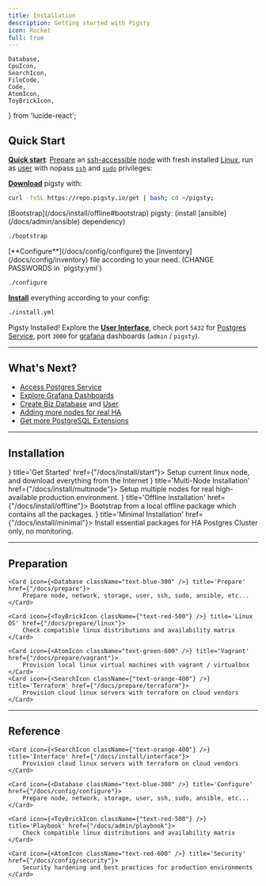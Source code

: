 ```yaml
---
title: Installation
description: Getting started with Pigsty
icon: Rocket
full: true
---
```


    Database,
    CpuIcon,
    SearchIcon,
    FileCode,
    Code,
    AtomIcon,
    ToyBrickIcon,
} from 'lucide-react';


## Quick Start

[**Quick start**](/docs/install/start): [Prepare](/docs/prepare) an [ssh-accessible](/docs/prepare/admin#check-accessibility) [node](/docs/prepare/hardware#node) with fresh installed [Linux](/docs/prepare/linux),
 run as [user](/docs/prepare/admin#user) with nopass [`ssh`](/docs/prepare/admin#ssh) and [`sudo`](/docs/prepare/admin#sudo-privileges) privileges:

<Steps>
<Step>

[**Download**](/docs/prepare/software#pigsty) pigsty with:

```bash
curl -fsSL https://repo.pigsty.io/get | bash; cd ~/pigsty;
```

</Step>
<Step>
[Bootstrap](/docs/install/offline#bootstrap) pigsty: (install [ansible](/docs/admin/ansible) dependency)

```bash
./bootstrap
```
</Step>

<Step>
    [**Configure**](/docs/config/configure) the [inventory](/docs/config/inventory) file according to your need. (<span className={"text-red-500 font-black"}>CHANGE PASSWORDS</span> in `pigsty.yml`)

```bash
./configure
```

</Step>
<Step>

[**Install**](/docs/install/start) everything according to your config:

```bash
./install.yml
```
</Step>


</Steps>


Pigsty Installed!  Explore the [**User Interface**](/docs/install/interface), check port `5432` for [Postgres](/pgsql) [Service](/pgsql/service), port `3000` for [grafana](/docs/install/interface#grafana) dashboards (`admin` / `pigsty`).



--------

## What's Next?

- [Access Postgres Service](/docs/install/interface#postgresql)
- [Explore Grafana Dashboards](/docs/install/interface#grafana)
- [Create Biz Database](/pgsql/db#create-database) and [User](/pgsql/user#create-user)
- [Adding more nodes for real HA](/docs/install/multinode)
- [Get more PostgreSQL Extensions](/pgsql/extension)


--------

## Installation


<Cards>
    <Card icon={<Database className="text-blue-300" />} title='Get Started' href={"/docs/install/start"}>
        Setup current linux node, and download everything from the Internet
    </Card>
    <Card icon={<AtomIcon className="text-green-600" />} title='Multi-Node Installation' href={"/docs/install/multinode"}>
        Setup multiple nodes for real high-available production environment.
    </Card>
    <Card icon={<SearchIcon className={"text-orange-400"} />} title='Offline Installation' href={"/docs/install/offline"}>
        Bootstrap from a local offline package which contains all the packages.
    </Card>
    <Card icon={<ToyBrickIcon className={"text-red-500"} />} title='Minimal Installation' href={"/docs/install/minimal"}>
        Install essential packages for HA Postgres Cluster only, no monitoring.
    </Card>
</Cards>


--------

## Preparation

<Cards>

    <Card icon={<Database className="text-blue-300" />} title='Prepare' href={"/docs/prepare"}>
        Prepare node, network, storage, user, ssh, sudo, ansible, etc...
    </Card>

    <Card icon={<ToyBrickIcon className={"text-red-500"} />} title='Linux OS' href={"/docs/prepare/linux"}>
        Check compatible linux distributions and availability matrix
    </Card>

    <Card icon={<AtomIcon className="text-green-600" />} title='Vagrant' href={"/docs/prepare/vagrant"}>
        Provision local linux virtual machines with vagrant / virtualbox
    </Card>
    <Card icon={<SearchIcon className={"text-orange-400"} />} title='Terraform' href={"/docs/prepare/terraform"}>
        Provision cloud linux servers with terraform on cloud vendors
    </Card>

</Cards>

--------

## Reference

<Cards>

    <Card icon={<SearchIcon className={"text-orange-400"} />} title='Interface' href={"/docs/install/interface"}>
        Provision cloud linux servers with terraform on cloud vendors
    </Card>

    <Card icon={<Database className="text-blue-300" />} title='Configure' href={"/docs/config/configure"}>
        Prepare node, network, storage, user, ssh, sudo, ansible, etc...
    </Card>

    <Card icon={<ToyBrickIcon className={"text-red-500"} />} title='Playbook' href={"/docs/admin/playbook"}>
        Check compatible linux distributions and availability matrix
    </Card>

    <Card icon={<AtomIcon className="text-red-600" />} title='Security' href={"/docs/config/security"}>
        Security hardening and best practices for production environments
    </Card>


</Cards>